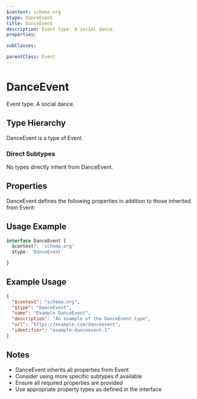 ```yaml
---
$context: schema.org
$type: DanceEvent
title: DanceEvent
description: Event type: A social dance.
properties:

subClasses:

parentClass: Event
---
```


# DanceEvent

Event type: A social dance.

## Type Hierarchy

DanceEvent is a type of Event.

### Direct Subtypes

No types directly inherit from DanceEvent.

## Properties

DanceEvent defines the following properties in addition to those inherited from Event:



## Usage Example

```typescript
interface DanceEvent {
  $context?: 'schema.org'
  $type: 'DanceEvent'

}
```

## Example Usage

```json
{
  "$context": "schema.org",
  "$type": "DanceEvent",
  "name": "Example DanceEvent",
  "description": "An example of the DanceEvent type",
  "url": "https://example.com/danceevent",
  "identifier": "example-danceevent-1"
}
```

## Notes

- DanceEvent inherits all properties from Event
- Consider using more specific subtypes if available
- Ensure all required properties are provided
- Use appropriate property types as defined in the interface
